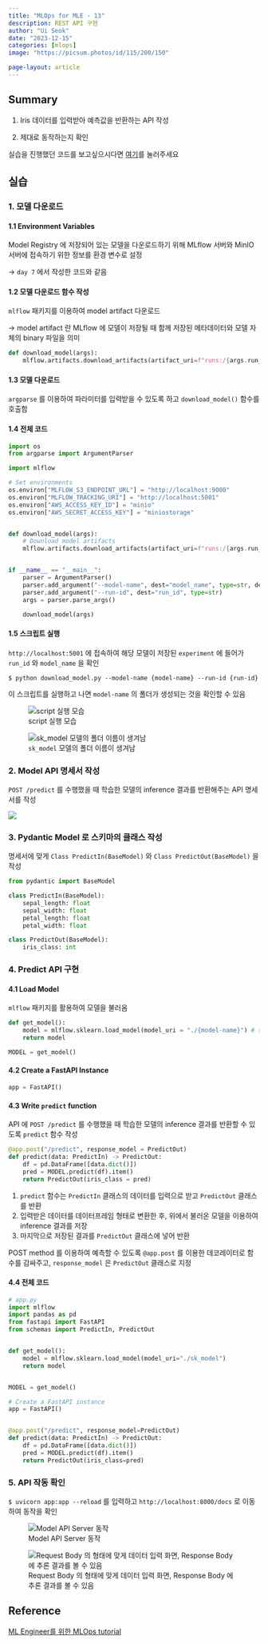 ```yaml
---
title: "MLOps for MLE - 13"
description: REST API 구현
author: "Ui Seok"
date: "2023-12-15"
categories: [mlops]
image: "https://picsum.photos/id/115/200/150"

page-layout: article
---
```


## Summary

1. Iris 데이터를 입력받아 예측값을 반환하는 API 작성

2. 제대로 동작하는지 확인

::: {.callout-note}
실습을 진행했던 코드를 보고싶으시다면 [여기](https://github.com/Ui-Seok/mlops-tutorial)를 눌러주세요
:::


## 실습

### 1. 모델 다운로드

#### 1.1 Environment Variables

Model Registry 에 저장되어 있는 모델을 다운로드하기 위해 MLflow 서버와 MinIO 서버에 접속하기 위한 정보를 환경 변수로 설정

-> `day 7` 에서 작성한 코드와 같음

#### 1.2 모델 다운로드 함수 작성

`mlflow` 패키지를 이용하여 model artifact 다운로드

-> model artifact 란 MLflow 에 모델이 저장될 때 함께 저장된 메타데이터와 모델 자체의 binary 파일을 의미

``` Python
def download_model(args):
    mlflow.artifacts.download_artifacts(artifact_uri=f"runs:/{args.run_id}/{args.model_name}", dst_path=".")

```

#### 1.3 모델 다운로드

`argparse` 를 이용하여 파라미터를 입력받을 수 있도록 하고 `download_model()` 함수를 호출함

#### 1.4 전체 코드

``` python
import os
from argparse import ArgumentParser

import mlflow

# Set environments
os.environ["MLFLOW_S3_ENDPOINT_URL"] = "http://localhost:9000"
os.environ["MLFLOW_TRACKING_URI"] = "http://localhost:5001"
os.environ["AWS_ACCESS_KEY_ID"] = "minio"
os.environ["AWS_SECRET_ACCESS_KEY"] = "miniostorage"


def download_model(args):
    # Download model artifacts
    mlflow.artifacts.download_artifacts(artifact_uri=f"runs:/{args.run_id}/{args.model_name}", dst_path=".")


if __name__ == "__main__":
    parser = ArgumentParser()
    parser.add_argument("--model-name", dest="model_name", type=str, default="sk_model")
    parser.add_argument("--run-id", dest="run_id", type=str)
    args = parser.parse_args()

    download_model(args)

```

#### 1.5 스크립트 실행

`http://localhost:5001` 에 접속하여 해당 모델이 저장된 `experiment` 에 들어가 `run_id` 와 `model_name` 을 확인

`$ python download_model.py --model-name {model-name} --run-id {run-id}`

이 스크립트를 실행하고 나면 `model-name` 의 폴더가 생성되는 것을 확인할 수 있음

![script 실행 모습](fig1.png)

![`sk_model` 모델의 폴더 이름이 생겨남](fig2.png){fig-align="left"}


### 2. Model API 명세서 작성

`POST /predict` 를 수행했을 때 학습한 모델의 inference 결과를 반환해주는 API 명세서를 작성

![](fig3.png){fig-align="left"}


### 3. Pydantic Model 로 스키마의 클래스 작성

명세서에 맞게 `Class PredictIn(BaseModel)` 와 `Class PredictOut(BaseModel)` 을 작성

``` python
from pydantic import BaseModel

class PredictIn(BaseModel):
    sepal_length: float
    sepal_width: float
    petal_length: float
    petal_width: float

class PredictOut(BaseModel):
    iris_class: int

```


### 4. Predict API 구현

#### 4.1 Load Model

`mlflow` 패키지를 활용하여 모델을 불러옴

``` python
def get_model():
    model = mlflow.sklearn.load_model(model_uri = "./{model-name}") # sk_model
    return model

MODEL = get_model()

```

#### 4.2 Create a FastAPI Instance

``` python
app = FastAPI()

```

#### 4.3 Write `predict` function

API 에 `POST /predict` 를 수행했을 때 학습한 모델의 inference 결과를 반환할 수 있도록 `predict` 함수 작성

``` python
@app.post("/predict", response_model = PredictOut)
def predict(data: PredictIn) -> PredictOut:
    df = pd.DataFrame([data.dict()])
    pred = MODEL.predict(df).item()
    return PredictOut(iris_class = pred)

```

1. `predict` 함수는 `PredictIn` 클래스의 데이터를 입력으로 받고 `PredictOut` 클래스를 반환
2. 입력받은 데이터를 데이터프레임 형태로 변환한 후, 위에서 불러온 모델을 이용하여 inference 결과를 저장
3. 마지막으로 저장된 결과를 `PredictOut` 클래스에 넣어 반환

POST method 를 이용하여 예측할 수 있도록 `@app.post` 를 이용한 데코레이터로 함수를 감싸주고, 
`response_model` 은 `PredictOut` 클래스로 지정

#### 4.4 전체 코드

``` python
# app.py
import mlflow
import pandas as pd
from fastapi import FastAPI
from schemas import PredictIn, PredictOut


def get_model():
    model = mlflow.sklearn.load_model(model_uri="./sk_model")
    return model


MODEL = get_model()

# Create a FastAPI instance
app = FastAPI()


@app.post("/predict", response_model=PredictOut)
def predict(data: PredictIn) -> PredictOut:
    df = pd.DataFrame([data.dict()])
    pred = MODEL.predict(df).item()
    return PredictOut(iris_class=pred)

```


### 5. API 작동 확인

`$ uvicorn app:app --reload` 를 입력하고 `http://localhost:8000/docs` 로 이동하여 동작을 확인

![Model API Server 동작](fig4.png)

![Request Body 의 형태에 맞게 데이터 입력 화면, Response Body 에 추론 결과를 볼 수 있음](fig5.png)



## Reference

[ML Engineer를 위한 MLOps tutorial](https://mlops-for-mle.github.io/tutorial/)